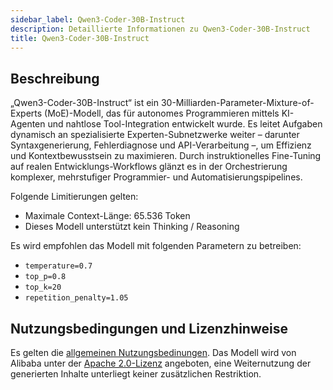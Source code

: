 ```yaml
---
sidebar_label: Qwen3-Coder-30B-Instruct
description: Detaillierte Informationen zu Qwen3-Coder-30B-Instruct
title: Qwen3-Coder-30B-Instruct
---
```


## Beschreibung

„Qwen3-Coder-30B-Instruct“ ist ein 30-Milliarden-Parameter-Mixture-of-Experts (MoE)-Modell, das für autonomes Programmieren mittels KI-Agenten und nahtlose Tool-Integration entwickelt wurde. Es leitet Aufgaben dynamisch an spezialisierte Experten-Subnetzwerke weiter – darunter Syntaxgenerierung, Fehlerdiagnose und API-Verarbeitung –, um Effizienz und Kontextbewusstsein zu maximieren. Durch instruktionelles Fine-Tuning auf realen Entwicklungs-Workflows glänzt es in der Orchestrierung komplexer, mehrstufiger Programmier- und Automatisierungspipelines.

Folgende Limitierungen gelten:

- Maximale Context-Länge: 65.536 Token
- Dieses Modell unterstützt kein Thinking / Reasoning

Es wird empfohlen das Modell mit folgenden Parametern zu betreiben:

- `temperature=0.7`
- `top_p=0.8`
- `top_k=20`
- `repetition_penalty=1.05`

## Nutzungsbedingungen und Lizenzhinweise

Es gelten die [allgemeinen Nutzungsbedinungen](../../access-and-usage/terms-of-use/). Das Modell wird von Alibaba unter der [Apache 2.0-Lizenz](https://www.apache.org/licenses/LICENSE-2.0.html) angeboten, eine Weiternutzung der generierten Inhalte unterliegt keiner zusätzlichen Restriktion.

